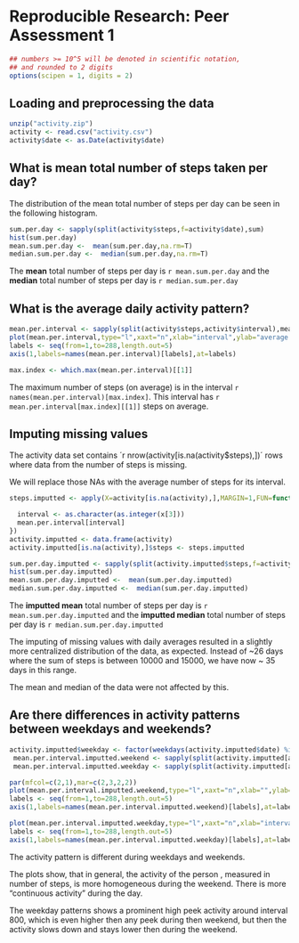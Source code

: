 # Reproducible Research: Peer Assessment 1

```r
## numbers >= 10^5 will be denoted in scientific notation,
## and rounded to 2 digits
options(scipen = 1, digits = 2)
```


## Loading and preprocessing the data
```r
unzip("activity.zip")
activity <- read.csv("activity.csv")
activity$date <- as.Date(activity$date)
```



## What is mean total number of steps taken per day?
The distribution of the mean total number of steps per day can be seen in the following histogram.

```r
sum.per.day <- sapply(split(activity$steps,f=activity$date),sum)
hist(sum.per.day)
mean.sum.per.day <-  mean(sum.per.day,na.rm=T)
median.sum.per.day <-  median(sum.per.day,na.rm=T)
```


The __mean__ total number of steps per day is `r mean.sum.per.day` and the __median__ total number of steps per day is `r median.sum.per.day`


## What is the average daily activity pattern?
```r
mean.per.interval <- sapply(split(activity$steps,activity$interval),mean,na.rm=T)
plot(mean.per.interval,type="l",xaxt="n",xlab="interval",ylab="average steps")
labels <- seq(from=1,to=288,length.out=5)
axis(1,labels=names(mean.per.interval)[labels],at=labels)
```

```r
max.index <- which.max(mean.per.interval)[[1]]
```

The maximum number of steps (on average) is in the interval `r names(mean.per.interval)[max.index]`.
This interval has `r mean.per.interval[max.index][[1]]` steps on average.


## Imputing missing values
The activity data set contains ´r nrow(activity[is.na(activity$steps),])´ rows where data from the number of steps is missing.

We will replace those NAs with the average number of steps for its interval.
```r
steps.imputted <- apply(X=activity[is.na(activity),],MARGIN=1,FUN=function(x) {

  interval <- as.character(as.integer(x[3]))
  mean.per.interval[interval]
})
activity.imputted <- data.frame(activity)
activity.imputted[is.na(activity),]$steps <- steps.imputted
```

```r
sum.per.day.imputted <- sapply(split(activity.imputted$steps,f=activity$date),sum)
hist(sum.per.day.imputted)
mean.sum.per.day.imputted <-  mean(sum.per.day.imputted)
median.sum.per.day.imputted <-  median(sum.per.day.imputted)
```


The __imputted mean__ total number of steps per day is `r mean.sum.per.day.imputted` and the __imputted median__ total number of steps per day is `r median.sum.per.day.imputted`

The imputing of missing values with daily averages resulted in a slightly more centralized distribution of the data, as expected. Instead of ~26 days where the sum of steps is between 10000 and 15000, we have now ~ 35 days in this range.

The mean and median of the data were not affected by this.


## Are there differences in activity patterns between weekdays and weekends?
```r
activity.imputted$weekday <- factor(weekdays(activity.imputted$date) %in% c("Sunday","Saturday"),levels=c(TRUE,FALSE),labels=c("weekend","weekday"))
 mean.per.interval.imputted.weekend <- sapply(split(activity.imputted[activity.imputted$weekday=="weekend",]$steps,activity.imputted[activity.imputted$weekday=="weekend",]$interval),mean,na.rm=T)
 mean.per.interval.imputted.weekday <- sapply(split(activity.imputted[activity.imputted$weekday=="weekday",]$steps,activity.imputted[activity.imputted$weekday=="weekday",]$interval),mean,na.rm=T)

par(mfcol=c(2,1),mar=c(2,3,2,2))
plot(mean.per.interval.imputted.weekend,type="l",xaxt="n",xlab="",ylab="steps",ylim=c(0,250),main="weekend")
labels <- seq(from=1,to=288,length.out=5)
axis(1,labels=names(mean.per.interval.imputted.weekend)[labels],at=labels)

plot(mean.per.interval.imputted.weekday,type="l",xaxt="n",xlab="interval",ylab="steps",ylim=c(0,250),main="weekday")
labels <- seq(from=1,to=288,length.out=5)
axis(1,labels=names(mean.per.interval.imputted.weekday)[labels],at=labels)
```
The activity pattern is different during weekdays and weekends.

The plots show, that in general, the activity of the person , measured in number of steps, is more homogeneous during the weekend. There is more "continuous activity" during the day.

The weekday patterns shows a prominent high peek activity around interval 800, which is even higher then any peek during then weekend, but then the activity slows down and stays lower then during the weekend.
